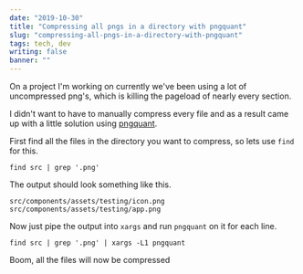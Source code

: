 ```yaml
---
date: "2019-10-30"
title: "Compressing all pngs in a directory with pngquant"
slug: "compressing-all-pngs-in-a-directory-with-pngquant"
tags: tech, dev
writing: false
banner: ""
---
```


On a project I'm working on currently we've been using a lot of uncompressed png's, which is killing the pageload of nearly every section.

I didn't want to have to manually compress every file and as a result came up with a little solution using [pngquant](https://pngquant.org/).

First find all the files in the directory you want to compress, so lets use `find` for this.

`find src | grep '.png'`

The output should look something like this.

```
src/components/assets/testing/icon.png
src/components/assets/testing/app.png
```

Now just pipe the output into `xargs` and run `pngquant` on it for each line.

`find src | grep '.png' | xargs -L1 pngquant`

Boom, all the files will now be compressed
